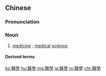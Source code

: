 {{also|医学}}
==Chinese==
{{zh-forms|s=医学}}

===Pronunciation===
{{zh-pron
|m=yīxué
|c=ji1 hok6
|mn=i-ha̍k
|cat=n
}}

===Noun===
{{zh-noun}}

# [[medicine]] {{gloss|the academic discipline}}; [[medical]] [[science]]
#: {{zh-x|醫學 檢驗|'''medical''' test}}

====Derived terms====
{{zh-der|醫學院|醫學博士|精神醫學|老年醫學|預防醫學|臨床醫學|替代醫學|循證醫學}}

{{zh-cat|Elementary}}

[[ko:醫學]]
[[hu:醫學]]
[[mg:醫學]]
[[ja:醫學]]
[[ro:醫學]]
[[chr:醫學]]